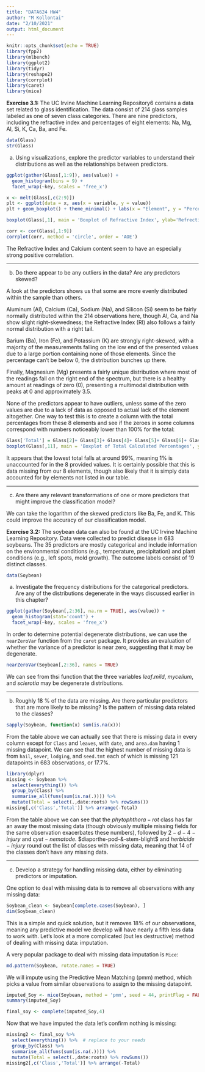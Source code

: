 ---
title: "DATA624 HW4"
author: "M Kollontai"
date: "2/10/2021"
output: html_document
---

```{r setup, include=FALSE}
knitr::opts_chunk$set(echo = TRUE)
library(fpp2)
library(mlbench)
library(ggplot2)
library(tidyr)
library(reshape2)
library(corrplot)
library(caret)
library(mice)
```

**Exercise 3.1:** The UC Irvine Machine Learning Repository6 contains a data set related to glass identification. The data consist of 214 glass samples labeled as one of seven class categories. There are nine predictors, including the refractive index and percentages of eight elements: Na, Mg, Al, Si, K, Ca, Ba, and Fe.

```{r 3_1_prep}
data(Glass)
str(Glass)
```

(a) Using visualizations, explore the predictor variables to understand their
distributions as well as the relationships between predictors.

```{r 3_1 hist}
ggplot(gather(Glass[,1:9]), aes(value)) + 
  geom_histogram(bins = 9) +
  facet_wrap(~key, scales = 'free_x')
```

```{r 3_1_box, error=FALSE}
x <- melt(Glass[,c(2:9)])
plt <- ggplot(data = x, aes(x = variable, y = value))
plt + geom_boxplot() + theme_minimal() + labs(x = "Element", y = "Percent (%)")
```

```{r 3_1_box2}
boxplot(Glass[,1], main = 'Boxplot of Refractive Index', ylab='Refrective Index (RI)')
```

```{r 3_1_corr}
corr <- cor(Glass[,1:9])
corrplot(corr, method = 'circle', order = 'AOE')
```

The Refractive Index and Calcium content seem to have an especially strong positive correlation. 

---

(b) Do there appear to be any outliers in the data? Are any predictors skewed?

A look at the predictors shows us that some are more evenly distributed within the sample than others. 

Aluminum (Al), Calcium (Ca), Sodium (Na), and Silicon (Si) seem to be fairly normally distributed within the 214 observations here, though Al, Ca, and Na show slight right-skewedness; the Refractive Index (RI) also follows a fairly normal distribution with a right tail.

Barium (Ba), Iron (Fe), and Potassium (K) are strongly right-skewed, with a majority of the measurements falling on the low end of the presented values due to a large portion containing none of those elements. Since the percentage can't be below 0, the distribution bunches up there. 

Finally, Magnesium (Mg) presents a fairly unique distribution where most of the readings fall on the right end of the spectrum, but there is a healthy amount at readings of zero (0), presenting a multimodal distribution with peaks at 0 and approximately 3.5.

None of the predictors appear to have outliers, unless some of the zero values are due to a lack of data as opposed to actual lack of the element altogether. One way to test this is to create a column with the total percentages from these 8 elements and see if the zeroes in some columns correspond with numbers noticeably lower than 100% for the total:

```{r}
Glass['Total'] = Glass[2]+ Glass[3]+ Glass[4]+ Glass[5]+ Glass[6]+ Glass[7]+ Glass[8]+ Glass[9]
boxplot(Glass[,11], main = 'Boxplot of Total Calculated Percentages', ylab='Percentage (%)')
```

It appears that the lowest total falls at around 99%, meaning 1% is unaccounted for in the 8 provided values. It is certainly possible that this is data missing from our 8 elements, though also likely that it is simply data accounted for by elements not listed in our table.

---

(c) Are there any relevant transformations of one or more predictors that
might improve the classification model?

We can take the logarithm of the skewed predictors like Ba, Fe, and K. This could improve the accuracy of our classification model. 

**Exercise 3.2:** The soybean data can also be found at the UC Irvine Machine Learning Repository. Data were collected to predict disease in 683 soybeans. The 35 predictors are mostly categorical and include information on the environmental conditions (e.g., temperature, precipitation) and plant conditions (e.g., left spots, mold growth). The outcome labels consist of 19 distinct classes.

```{r 3_2_prep}
data(Soybean)
```

a. Investigate the frequency distributions for the categorical predictors. Are any of the distributions degenerate in the ways discussed earlier in this chapter?

```{r, error = FALSE}
ggplot(gather(Soybean[,2:36], na.rm = TRUE), aes(value)) + 
  geom_histogram(stat='count') +
  facet_wrap(~key, scales = 'free_x')
```

In order to determine potential degenerate distributions, we can use the `nearZeroVar` function from the `caret` package. It provides an evaluation of whether the variance of a predictor is near zero, suggesting that it may be degenerate. 

```{r}
nearZeroVar(Soybean[,2:36], names = TRUE)
```

We can see from thsi function that the three variables $leaf.mild$, $mycelium$, and $sclerotia$ may be degenerate distributions. 

---

b.  Roughly 18 % of the data are missing. Are there particular predictors that are more likely to be missing? Is the pattern of missing data related to the classes?

```{r}
sapply(Soybean, function(x) sum(is.na(x)))
```

From the table above we can actually see that there is missing data in every column except for `Class` and `leaves`, with `date`, and `area.dam` having 1 missing datapoint. We can see that the highest number of missing data is from `hail`, `sever`, `lodging`, and `seed.tmt` each of which is missing 121 datapoints in 683 observations, or 17.7%. 

```{r}
library(dplyr)
missing <- Soybean %>%
  select(everything()) %>%  
  group_by(Class) %>%
  summarise_all(funs(sum(is.na(.)))) %>%
  mutate(Total = select(.,date:roots) %>% rowSums())
missing[,c('Class','Total')] %>% arrange(-Total)
```

From the table above we can see that the $phytophthora-rot$ class has far an away the most missing data (though obviously multiple missing fields for the same observation exacerbates these numbers), followed by $2-d-4-injury$ and $cyst-nematode$. $diaporthe-pod-&-stem-blight$ and $herbicide-injury$ round out the list of classes with missing data, meaning that 14 of the classes don't have any missing data. 

---

c. Develop a strategy for handling missing data, either by eliminating
predictors or imputation.

One option to deal with missing data is to remove all observations with any missing data:

```{r}
Soybean_clean <- Soybean[complete.cases(Soybean), ]
dim(Soybean_clean)
```

This is a simple and quick solution, but it removes 18% of our observations, meaning any predictive model we develop will have nearly a fifth less data to work with. Let's look at a more complicated (but les destructive) method of dealing with missing data: imputation. 

A very popular package to deal with missing data imputation is `Mice`:

```{r}
md.pattern(Soybean, rotate.names = TRUE)
```

We will impute using the Predictive Mean Matching (pmm) method, which picks a value from similar observations to assign to the missing datapoint. 

```{r}
imputed_Soy <- mice(Soybean, method = 'pmm', seed = 44, printFlag = FALSE)
summary(imputed_Soy)
```

```{r}
final_soy <- complete(imputed_Soy,4)
```

Now that we have imputed the data let's confirm nothing is missing:

```{r}
missing2 <- final_soy %>%
  select(everything()) %>%  # replace to your needs
  group_by(Class) %>%
  summarise_all(funs(sum(is.na(.)))) %>%
  mutate(Total = select(.,date:roots) %>% rowSums())
missing2[,c('Class','Total')] %>% arrange(-Total)
```
